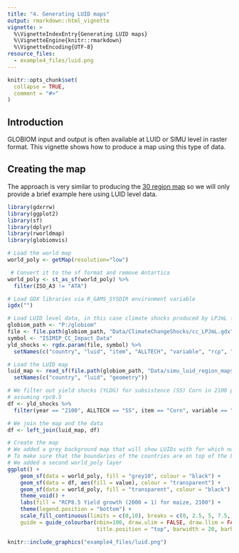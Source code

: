 ```yaml
---
title: "4. Generating LUID maps"
output: rmarkdown::html_vignette
vignette: >
  %\VignetteIndexEntry{Generating LUID maps}
  %\VignetteEngine{knitr::rmarkdown}
  %\VignetteEncoding{UTF-8}
resource_files:
  - example4_files/luid.png
---
```


```r
knitr::opts_chunk$set(
  collapse = TRUE,
  comment = "#>"
)
```

## Introduction

GLOBIOM input and output is often available at LUID or SIMU level in raster format. This vignette shows how to produce a map using this type of data.


## Creating the map

The approach is very similar to producing the [30 region map](example3.html) so we will only provide a brief example here using LUID level data.

```r
library(gdxrrw)
library(ggplot2)
library(sf)
library(dplyr)
library(rworldmap)
library(globiomvis)

# Load the world map
world_poly <- getMap(resolution="low")

 # Convert it to the sf format and remove Antartica
world_poly <- st_as_sf(world_poly) %>%
  filter(ISO_A3 != "ATA")

# Load GDX libraries via R_GAMS_SYSDIR environment variable
igdx("")

# Load LUID level data, in this case climate shocks produced by LPJmL for ISIMIP
globiom_path <- "P:/globiom"
file <- file.path(globiom_path, "Data/ClimateChangeShocks/cc_LPJmL.gdx")
symbol <- "ISIMIP_CC_Impact_Data"
yld_shocks <- rgdx.param(file, symbol) %>%
  setNames(c("country", "luid", "item", "ALLTECH", "variable", "rcp", "gcm", "crop_model", "resolution", "year", "value"))

# Load the LUID map
luid_map <- read_sf(file.path(globiom_path, "Data/simu_luid_region_maps/LUId/LUID_CTY.shp")) %>%
  setNames(c("country", "luid", "geometry"))

# We filter out yield shocks (YLDG) for subsistence (SS) Corn in 2100 produced HadGEM2-ES
# assuming rpc8.5
df <- yld_shocks %>%
  filter(year == "2100", ALLTECH == "SS", item == "Corn", variable == "YLDG", gcm == "HadGEM2-ES", rcp == "rcp8p5")

# We join the map and the data
df <- left_join(luid_map, df)

# Create the map
# We added a grey background map that will show LUIDs with for which no data is available
# To make sure that the boundaries of the countries are on top of the LUID information,
# We added a second world_poly layer
ggplot() +
    geom_sf(data = world_poly, fill = "grey10", colour = "black") +
    geom_sf(data = df, aes(fill = value), colour = "transparent") +
    geom_sf(data = world_poly, fill = "transparent", colour = "black") +
    theme_void() +
    labs(fill = "RCP8.5 Yield growth (2000 = 1) for maize, 2100") +
    theme(legend.position = "bottom") +
    scale_fill_continuous(limits = c(0,10), breaks = c(0, 2.5, 5, 7.5, 10),
    guide = guide_colourbar(nbin=100, draw.ulim = FALSE, draw.llim = FALSE,
                            title.position = "top", barwidth = 20, barheight = 1))

```


```r
knitr::include_graphics("example4_files/luid.png")
```

